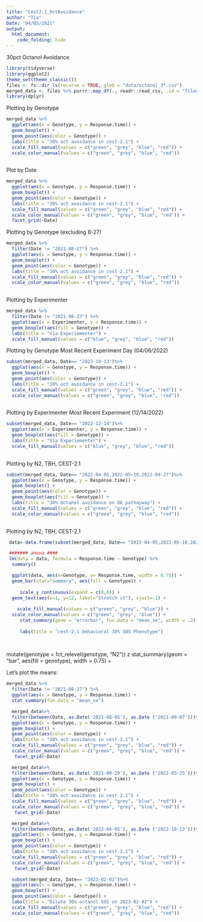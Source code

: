 ```yaml
---
title: "Cest2.1_OctAvoidance"
author: "Tia"
Date: "04/05/2021"
output: 
  html_document:
    code_folding: hide
---
```


30pct Octanol Avoidance

```r
library(tidyverse)
library(ggplot2)
theme_set(theme_classic())
files <- fs::dir_ls(recurse = TRUE, glob = "data/octanol_3*.csv")
merged_data <- files %>% purrr::map_df(., readr::read_csv, .id = "filename")
library(dplyr)

```

Plotting by Genotype
```R
merged_data %>%
  ggplot(aes(x = Genotype, y = Response.time)) +
  geom_boxplot() +
  geom_point(aes(color = Genotype)) +
  labs(title = "30% oct avoidance in cest-2.1") +
  scale_fill_manual(values = c("green", "grey", "blue", "red")) +
  scale_color_manual(values = c("green", "grey", "blue", "red"))
  
```
Plot by Date

```r
merged_data %>%
  ggplot(aes(x = Genotype, y = Response.time)) +
  geom_boxplot() +
  geom_point(aes(color = Genotype)) +
  labs(title = "30% oct avoidance in cest-2.1") +
  scale_fill_manual(values = c("green", "grey", "blue", "red")) +
  scale_color_manual(values = c("green", "grey", "blue", "red")) +
  facet_grid(~Date)
```

Plotting by Genotype (excluding 8-27)
```R
merged_data %>%
  filter(Date != "2021-08-27") %>%
  ggplot(aes(x = Genotype, y = Response.time)) +
  geom_boxplot() +
  geom_point(aes(color = Genotype)) +
  labs(title = "30% oct avoidance in cest-2.1") +
  scale_fill_manual(values = c("green", "grey", "blue", "red")) +
  scale_color_manual(values = c("green", "grey", "blue", "red"))
  
```

Plotting by Experimenter

```r
merged_data %>%
  filter(Date != "2021-08-27") %>%
  ggplot(aes(x = Experimenter, y = Response.time)) +
  geom_boxplot(aes(fill = Genotype)) +
  labs(title = "Via Experiementer") +
  scale_fill_manual(values = c("blue", "grey", "blue", "red"))
```

Plotting by Genotype Most Recent Experiment Day (04/06/2022)
```R
subset(merged_data, Date== "2022-10-13")%>%
  ggplot(aes(x = Genotype, y = Response.time)) +
  geom_boxplot() +
  geom_point(aes(color = Genotype)) +
  labs(title = "30% oct avoidance in cest-2.1") +
  scale_fill_manual(values = c("green", "grey", "blue", "red")) +
  scale_color_manual(values = c("green", "grey", "blue", "red"))
  
```

Plotting by Experimenter Most Recent Experiment (12/14/2022)
```R
subset(merged_data, Date== "2022-12-14")%>%
  ggplot(aes(x = Experimenter, y = Response.time)) +
  geom_boxplot(aes(fill = Genotype)) +
  labs(title = "Via Experiementer") +
  scale_fill_manual(values = c("blue", "grey", "blue", "red"))
  
```

Plotting by N2, TBH, CEST-2.1 
```R
subset(merged_data, Date== "2022-04-05,2022-05-10,2022-04-27")%>%
  ggplot(aes(x = Genotype, y = Response.time)) +
  geom_boxplot() +
  geom_point(aes(color = Genotype)) +
  geom_boxplot(aes(fill = Genotype)) +
  labs(title = "30% Octanol avoidance on OA pathayway") +
  scale_fill_manual(values = c("green", "grey", "blue", "red")) +
  scale_color_manual(values = c("green", "grey", "blue", "red"))
  
```
Plotting by N2, TBH, CEST-2.1 
```R
 data<-data.frame(subset(merged_data, Date== "2022-04-05,2022-05-10,2022-04-27")) 

 ####### anova ####
 lm(data = data, formula = Response.time ~ Genotype) %>%
  summary()

  ggplot(data, aes(x=Genotype, y= Response.time, width = 0.75)) +
  geom_bar(stat="summary", aes(fill = Genotype)) + 
    
     scale_y_continuous(expand = c(0,0)) +
  geom_text(aes(x=1, y=12, label="Stretch it"), vjust=-1) +
    
    scale_fill_manual(values = c("green", "grey", "blue")) +
  scale_color_manual(values = c("green", "grey", "blue")) +
     stat_summary(geom = "errorbar", fun.data = "mean_se", width = .2) +
 
     labs(title = "cest-2.1 behavioral 30% SOS Phenotype")
  
 
```

mutate(genotype = fct_relevel(genotype, "N2")) 
z stat_summary(geom = "bar", aes(fill = genotype), width = 0.75) +

Let's plot the means:


```r
merged_data %>%
  filter(Date != "2021-08-27") %>%
  ggplot(aes(x = Genotype, y = Response.time)) +
  stat_summary(fun.data = "mean_se")
```


```r
  merged_data%>%
  filter(between(Date, as.Date('2021-08-05'), as.Date ('2021-09-07')))%>%
  ggplot(aes(x = Genotype, y = Response.time)) +
  geom_boxplot() +
  geom_point(aes(color = Genotype)) +
  labs(title = "30% oct avoidance in cest-2.1") +
  scale_fill_manual(values = c("green", "grey", "blue", "red")) +
  scale_color_manual(values = c("green", "grey", "blue", "red")) +
   facet_grid(~Date)
```
```r
  merged_data%>%
  filter(between(Date, as.Date('2021-09-29'), as.Date ('2022-03-25')))%>%
  ggplot(aes(x = Genotype, y = Response.time)) +
  geom_boxplot() +
  geom_point(aes(color = Genotype)) +
  labs(title = "30% oct avoidance in cest-2.1") +
  scale_fill_manual(values = c("green", "grey", "blue", "red")) +
  scale_color_manual(values = c("green", "grey", "blue", "red")) +
   facet_grid(~Date)
```


```r
  merged_data%>%
  filter(between(Date, as.Date('2022-04-05'), as.Date ('2022-10-13')))%>%
  ggplot(aes(x = Genotype, y = Response.time)) +
  geom_boxplot() +
  geom_point(aes(color = Genotype)) +
  labs(title = "30% oct avoidance in cest-2.1") +
  scale_fill_manual(values = c("green", "grey", "blue", "red")) +
  scale_color_manual(values = c("green", "grey", "blue", "red")) +
   facet_grid(~Date)
```
```r
  subset(merged_data, Date== "2023-02-02")%>%
  ggplot(aes(x = Genotype, y = Response.time)) +
  geom_boxplot() +
  geom_point(aes(color = Genotype)) +
  labs(title = "Dilute 30% octanol SOS on 2023-02-02") +
  scale_fill_manual(values = c("green", "grey", "blue", "red")) +
  scale_color_manual(values = c("green", "grey", "blue", "red"))
```







